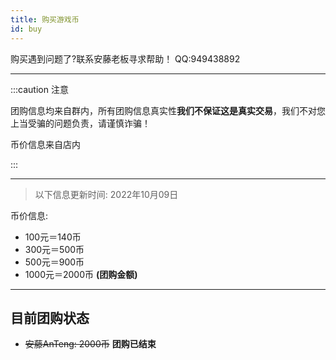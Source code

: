 ```yaml
---
title: 购买游戏币
id: buy
---
```


购买遇到问题了?联系安藤老板寻求帮助！ QQ:949438892

-----

:::caution 注意

团购信息均来自群内，所有团购信息真实性**我们不保证这是真实交易**，我们不对您上当受骗的问题负责，请谨慎诈骗！

币价信息来自店内

:::

-----

> 以下信息更新时间: 2022年10月09日

币价信息:

- 100元＝140币
- 300元＝500币
- 500元＝900币
- 1000元＝2000币 **(团购金额)**

-----

## 目前团购状态

- ~~安藤AnTeng: 2000币~~ **团购已结束**